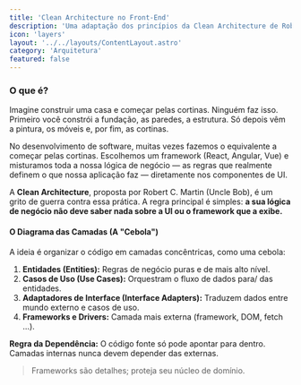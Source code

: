```yaml
---
title: 'Clean Architecture no Front-End'
description: 'Uma adaptação dos princípios da Clean Architecture de Robert C. Martin para o desenvolvimento front-end, focada em criar aplicações mais testáveis, independentes e fáceis de manter.'
icon: 'layers'
layout: '../../layouts/ContentLayout.astro'
category: 'Arquitetura'
featured: false
---
```


### O que é?

Imagine construir uma casa e começar pelas cortinas. Ninguém faz isso. Primeiro você constrói a fundação, as paredes, a estrutura. Só depois vêm a pintura, os móveis e, por fim, as cortinas.

No desenvolvimento de software, muitas vezes fazemos o equivalente a começar pelas cortinas. Escolhemos um framework (React, Angular, Vue) e misturamos toda a nossa lógica de negócio — as regras que realmente definem o que nossa aplicação faz — diretamente nos componentes de UI.

A **Clean Architecture**, proposta por Robert C. Martin (Uncle Bob), é um grito de guerra contra essa prática. A regra principal é simples: **a sua lógica de negócio não deve saber nada sobre a UI ou o framework que a exibe.**

#### O Diagrama das Camadas (A "Cebola")

A ideia é organizar o código em camadas concêntricas, como uma cebola:

1. **Entidades (Entities):** Regras de negócio puras e de mais alto nível.
2. **Casos de Uso (Use Cases):** Orquestram o fluxo de dados para/ das entidades.
3. **Adaptadores de Interface (Interface Adapters):** Traduzem dados entre mundo externo e casos de uso.
4. **Frameworks e Drivers:** Camada mais externa (framework, DOM, fetch …).

**Regra da Dependência:** O código fonte só pode apontar para dentro. Camadas internas nunca devem depender das externas.

> Frameworks são detalhes; proteja seu núcleo de domínio. 